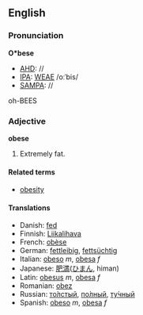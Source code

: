 ==English==
===Pronunciation===
'''O*bese'''
*[[AHD]]: //
*[[IPA]]: [[WEAE]] /oːˈbis/
*[[SAMPA]]: //
oh-BEES

===Adjective===
'''obese'''

#Extremely fat.

====Related terms====
*[[obesity]]

====Translations====
*Danish: [[fed]]
*Finnish: [[Liikalihava]]
*French: [[obèse]]
*German: [[fettleibig]], [[fettsüchtig]]
*Italian: [[obeso]] ''m'', [[obesa]] ''f''
*Japanese: [[肥満]]([[ひまん]], himan)
*Latin: [[obesus]] ''m'', [[obesa]] ''f''
*Romanian: [[obez]]
*Russian: [[толстый|то́лстый]], [[полный|по́лный]], [[тучный|ту́чный]]
*Spanish: [[obeso]] ''m'', [[obesa]] ''f''